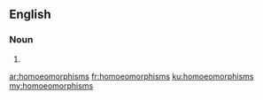 ==English==

===Noun===
{{head|en|noun plural form}}

# {{plural of|homoeomorphism|lang=en}}

[[ar:homoeomorphisms]]
[[fr:homoeomorphisms]]
[[ku:homoeomorphisms]]
[[my:homoeomorphisms]]